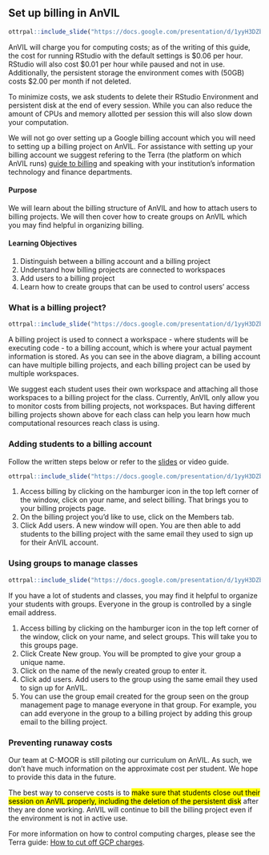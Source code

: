 
## Set up billing in AnVIL

```r
ottrpal::include_slide("https://docs.google.com/presentation/d/1yyH3DZb8Et19galJhNPiUnCevrFRC1acvMG2PB52FCo/edit#slide=id.g3709d9ac459_0_250")
```

AnVIL will charge you for computing costs; as of the writing of this guide, the cost for running RStudio with the default settings is \$0.06 per hour. RStudio will also cost \$0.01 per hour while paused and not in use. Additionally, the persistent storage the environment comes with (50GB) costs \$2.00 per month if not deleted.

To minimize costs, we ask students to delete their RStudio Environment and persistent disk at the end of every session. While you can also reduce the amount of CPUs and memory allotted per session this will also slow down your computation.

We will not go over setting up a Google billing account which you will need to setting up a billing project on AnVIL. For assistance with setting up your billing account we suggest refering to the Terra (the platform on which AnVIL runs) [guide to billing](https://support.terra.bio/hc/en-us/articles/360048632271-Terra-costs-and-billing-GCP-details) and speaking with your institution’s information technology and finance departments. 

#### Purpose

We will learn about the billing structure of AnVIL and how to attach users to billing projects. We will then cover how to create groups on AnVIL which you may find helpful in organizing billing.

#### Learning Objectives

1. Distinguish between a billing account and a billing project
1. Understand how billing projects are connected to workspaces
1. Add users to a billing project
1. Learn how to create groups that can be used to control users' access 


### What is a billing project?

```r
ottrpal::include_slide("https://docs.google.com/presentation/d/1yyH3DZb8Et19galJhNPiUnCevrFRC1acvMG2PB52FCo/edit#slide=id.g37166799c0e_0_6")
```

A billing project is used to connect a workspace - where students will be executing code - to a billing account, which is where your actual payment information is stored. As you can see in the above diagram, a billing account can have multiple billing projects, and each billing project can be used by multiple workspaces. 

We suggest each student uses their own workspace and attaching all those workspaces to a billing project for the class. Currently, AnVIL only allow you to monitor costs from billing projects, not workspaces. But having different billing projects shown above for each class can help you learn how much computational resources reach class is using.


### Adding students to a billing account
Follow the written steps below or refer to the [slides](https://docs.google.com/presentation/d/1yyH3DZb8Et19galJhNPiUnCevrFRC1acvMG2PB52FCo/edit?usp=sharing) or video guide.

```r
ottrpal::include_slide("https://docs.google.com/presentation/d/1yyH3DZb8Et19galJhNPiUnCevrFRC1acvMG2PB52FCo/edit#slide=id.g37166799c0e_0_90")
```

1. Access billing by clicking on the hamburger icon in the top left corner of the window, click on your name, and select billing. That brings you to your billing projects page.
1. On the billing project you’d like to use, click on the Members tab.
1. Click Add users. A new window will open. You are then able to add students to the billing project with the same email they used to sign up for their AnVIL account.


### Using groups to manage classes


```r
ottrpal::include_slide("https://docs.google.com/presentation/d/1yyH3DZb8Et19galJhNPiUnCevrFRC1acvMG2PB52FCo/edit#slide=id.g37166799c0e_0_17")
```

If you have a lot of students and classes, you may find it helpful to organize your students with groups. Everyone in the group is controlled by a single email address.

1. Access billing by clicking on the hamburger icon in the top left corner of the window, click on your name, and select groups. This will take you to this groups page.
1. Click Create New group. You will be prompted to give your group a unique name.
1. Click on the name of the newly created group to enter it.
1. Click add users. Add users to the group using the same email they used to sign up for AnVIL.
1. You can use the group email created for the group seen on the group management page to manage everyone in that group. For example, you can add everyone in the group to a billing project by adding this group email to the billing project.


### Preventing runaway costs

Our team at C-MOOR is still piloting our curriculum on AnVIL. As such, we don't have much information on the approximate cost per student. We hope to provide this data in the future. 

The best way to conserve costs is to <mark>make sure that students close out their session on AnVIL properly, including the deletion of the persistent disk</mark> after they are done working. AnVIL will continue to bill the billing project even if the environment is not in active use. 

For more information on how to control computing charges, please see the Terra guide: [How to cut off GCP charges](https://support.terra.bio/hc/en-us/articles/360042023952-Runaway-costs-How-to-cut-off-GCP-charges). 


